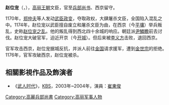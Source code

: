 '''赵位宠'''（{{lang-ko|조위총}}，{{bd|？||1176年||catIdx=Z}}），[[高丽王朝|高丽王朝]]文臣，官至[[兵部尚书|兵部尚书]]、西京留守。

1170年，[[郑仲夫|郑仲夫]]等人发动[[武臣政变|武臣政变]]，夺取政权，大肆屠杀文臣，全国陷入混乱之中。1174年，赵位宠以武臣擅自废立和屠杀文臣为由，在西京（今[[平壤|平壤]]）举兵叛乱，史称[[赵位宠之乱|赵位宠之乱]]。他的叛乱得到西北四十余城的响应。朝廷派[[尹鱗瞻|尹鱗瞻]]前去讨伐。赵位宠大破官军，迫近开京（今[[开城|开城]]）。但后来被[[李义方|李义方]]击败，退回西京。

官军攻击西京，赵位宠据城反抗，并派人前往[[金国|金国]]请求援军，遭到[[金世宗|金世宗]]的拒绝。1176年，官军攻破西京，赵位宠被杀。

== 相關影視作品及飾演者 ==
*《[[武人时代_(电视剧)|武人时代]]》，[[KBS|KBS]]，2003年~2004年，演員：[[崔東俊|崔東俊]]

{{朝鲜半岛人物小作品}}
[[Category:高麗兵部尚書|Category:高麗兵部尚書]]
[[Category:高丽军事人物|Category:高丽军事人物]]